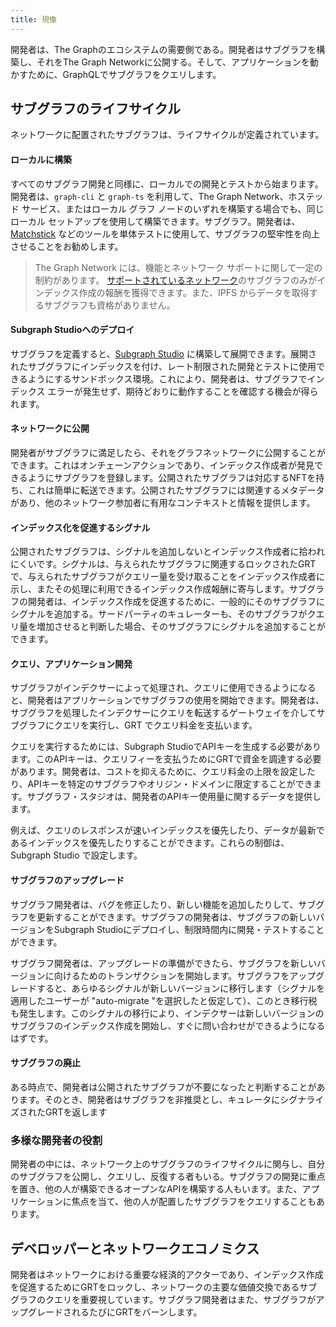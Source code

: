 ```yaml
---
title: 現像
---
```


開発者は、The Graphのエコシステムの需要側である。開発者はサブグラフを構築し、それをThe Graph Networkに公開する。そして、アプリケーションを動かすために、GraphQLでサブグラフをクエリします。

## サブグラフのライフサイクル

ネットワークに配置されたサブグラフは、ライフサイクルが定義されています。

#### ローカルに構築

すべてのサブグラフ開発と同様に、ローカルでの開発とテストから始まります。開発者は、`graph-cli` と `graph-ts` を利用して、The Graph Network、ホステッド サービス、またはローカル グラフ ノードのいずれを構築する場合でも、同じローカル セットアップを使用して構築できます。サブグラフ。開発者は、[Matchstick](https://github.com/LimeChain/matchstick) などのツールを単体テストに使用して、サブグラフの堅牢性を向上させることをお勧めします。

> The Graph Network には、機能とネットワーク サポートに関して一定の制約があります。 [サポートされているネットワーク](/developing/supported-networks)のサブグラフのみがインデックス作成の報酬を獲得できます。また、IPFS からデータを取得するサブグラフも資格がありません。

#### Subgraph Studioへのデプロイ

サブグラフを定義すると、[Subgraph Studio](https://thegraph.com/docs/en/deploying/subgraph-studio-faqs/) に構築して展開できます。展開されたサブグラフにインデックスを付け、レート制限された開発とテストに使用できるようにするサンドボックス環境。これにより、開発者は、サブグラフでインデックス エラーが発生せず、期待どおりに動作することを確認する機会が得られます。

#### ネットワークに公開

開発者がサブグラフに満足したら、それをグラフネットワークに公開することができます。これはオンチェーンアクションであり、インデックス作成者が発見できるようにサブグラフを登録します。公開されたサブグラフは対応するNFTを持ち、これは簡単に転送できます。公開されたサブグラフには関連するメタデータがあり、他のネットワーク参加者に有用なコンテキストと情報を提供します。

#### インデックス化を促進するシグナル

公開されたサブグラフは、シグナルを追加しないとインデックス作成者に拾われにくいです。シグナルは、与えられたサブグラフに関連するロックされたGRTで、与えられたサブグラフがクエリー量を受け取ることをインデックス作成者に示し、またその処理に利用できるインデックス作成報酬に寄与します。サブグラフの開発者は、インデックス作成を促進するために、一般的にそのサブグラフにシグナルを追加する。サードパーティのキュレーターも、そのサブグラフがクエリ量を増加させると判断した場合、そのサブグラフにシグナルを追加することができます。

#### クエリ、アプリケーション開発

サブグラフがインデクサーによって処理され、クエリに使用できるようになると、開発者はアプリケーションでサブグラフの使用を開始できます。開発者は、サブグラフを処理したインデクサーにクエリを転送するゲートウェイを介してサブグラフにクエリを実行し、GRT でクエリ料金を支払います。

クエリを実行するためには、Subgraph StudioでAPIキーを生成する必要があります。このAPIキーは、クエリフィーを支払うためにGRTで資金を調達する必要があります。開発者は、コストを抑えるために、クエリ料金の上限を設定したり、APIキーを特定のサブグラフやオリジン・ドメインに限定することができます。サブグラフ・スタジオは、開発者のAPIキー使用量に関するデータを提供します。

例えば、クエリのレスポンスが速いインデックスを優先したり、データが最新であるインデックスを優先したりすることができます。これらの制御は、Subgraph Studio で設定します。

#### サブグラフのアップグレード

サブグラフ開発者は、バグを修正したり、新しい機能を追加したりして、サブグラフを更新することができます。サブグラフの開発者は、サブグラフの新しいバージョンをSubgraph Studioにデプロイし、制限時間内に開発・テストすることができます。

サブグラフ開発者は、アップグレードの準備ができたら、サブグラフを新しいバージョンに向けるためのトランザクションを開始します。サブグラフをアップグレードすると、あらゆるシグナルが新しいバージョンに移行します（シグナルを適用したユーザーが "auto-migrate "を選択したと仮定して）、このとき移行税も発生します。このシグナルの移行により、インデクサーは新しいバージョンのサブグラフのインデックス作成を開始し、すぐに問い合わせができるようになるはずです。

#### サブグラフの廃止

ある時点で、開発者は公開されたサブグラフが不要になったと判断することがあります。そのとき、開発者はサブグラフを非推奨とし、キュレータにシグナライズされたGRTを返します

### 多様な開発者の役割

開発者の中には、ネットワーク上のサブグラフのライフサイクルに関与し、自分のサブグラフを公開し、クエリし、反復する者もいる。サブグラフの開発に重点を置き、他の人が構築できるオープンなAPIを構築する人もいます。また、アプリケーションに焦点を当て、他の人が配置したサブグラフをクエリすることもあります。

## デベロッパーとネットワークエコノミクス

開発者はネットワークにおける重要な経済的アクターであり、インデックス作成を促進するためにGRTをロックし、ネットワークの主要な価値交換であるサブグラフのクエリを重要視しています。サブグラフ開発者はまた、サブグラフがアップグレードされるたびにGRTをバーンします。
